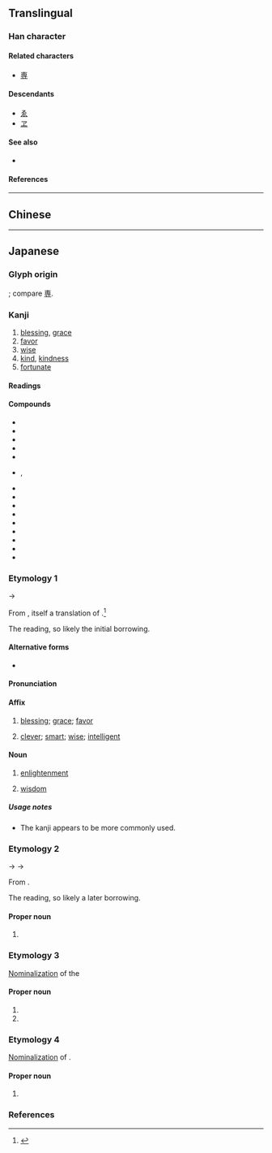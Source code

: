 {{also|惠}}
{{character info}}
{{character info|0xfa6b}}
==Translingual==
{{ja-forms|恵|[[惠]]|[[惠]]}}

===Han character===
{{Han char|rn=61|rad=心|as=06|sn=10|four=|canj=JWP|ids=⿱𤰔心}}

====Related characters====
* [[専]] <!-- same simplification -->

====Descendants====
* [[ゑ]]
* [[ヱ]]

====See also====
* {{l|mul|曺}} <!-- graphically similar -->

====References====
{{Han ref|kx=0386.161|dkj=10618|dj=0718.140|hdz=42290.031|uh=6075|ud=24693}}
{{Han ref|uh=FA6B}}

----

==Chinese==
{{zh-see|惠|v}}

----

==Japanese==
{{ja-kanji forms|恵|惠}}

===Glyph origin===
{{Han simp|惠|f=叀|t=𤰔}}; compare [[専]].

===Kanji===
{{ja-kanji|grade=c|rs=心06|kyu=惠}}

# [[blessing]], [[grace]]
# [[favor]]
# [[wise]]
# [[kind]], [[kindness]]
# [[fortunate]]

====Readings====
{{ja-readings
|goon=え<ゑ
|kanon=けい<けい<くゑい
|kun=めぐみ-, めぐ-む, めぐ-まれる
|nanori=あい, あや, け, さと, さとし, しげ, しげる, へい, み, めぐる, やす
}}

====Compounds====
{{der-top|Compounds}}
* {{ja-r|恵方|えほう}}
* {{ja-r|恵愛|けいあい}}
* {{ja-r|恵子|^けいこ}}
* {{ja-r|恵顧|けいこ}}
* {{ja-r|恵贈|けいぞう}}
* {{ja-r|恵送|けいそう}}, {{ja-r|御%恵送|ご%-けいそう}}
* {{ja-r|恵投|けいとう}}
* {{ja-r|恵風|けいふう}}
* {{ja-r|恵与|けいよ}}
* {{ja-r|恩恵|おんけい}}
* {{ja-r|互恵|ごけい}}
* {{ja-r|施恵|しけい}}
* {{ja-r|仁恵|じんけい}}
* {{ja-r|特恵|とっけい}}
* {{ja-r|余恵|よけい}}
{{der-bottom}}

===Etymology 1===
{{ja-kanjitab|え|yomi=o}}
{{IPAchar|/we/}} → {{IPAchar|/e/}}

From {{der|ja|ltc|sort=え|-}} {{ltc-l|惠}}, itself a translation of {{der|ja|sa|sort=え|प्राज्ञा||[[wisdom]]}}.<ref name="DJS">{{R:Daijisen}}</ref>

The ''{{ll|ja|呉音|goon}}'' reading, so likely the initial borrowing.

====Alternative forms====
* {{ja-l|慧}}

====Pronunciation====
{{ja-pron|y=go|え|acc=1|acc_ref=DJR}}

====Affix====
{{ja-pos|affix|え|hhira=ゑ}}

# {{ja-def|恵}} [[blessing]]; [[grace]]; [[favor]]
# {{ja-def|恵|慧}} [[clever]]; [[smart]]; [[wise]]; [[intelligent]]

====Noun====
{{ja-noun|え|hhira=ゑ}}

# {{ja-def|恵|慧}} [[enlightenment]]
#: {{synonyms|ja|悟り|tr=satori}}
# {{ja-def|恵|慧}} {{lb|ja|especially in|_|Buddhism|sort=え}} [[wisdom]] {{gloss|especially ''[[prajna]]'', one of the {{w|Threefold Training|three divisions}} of the {{w|Noble Eightfold Path}}}}
#: {{synonyms|ja|[[知恵]], [[智慧]]|tr=chie|般若|tr2=hannya}}
#: {{hypernyms|ja|三学|tr=sangaku}}

=====Usage notes=====
* The {{ja-l|慧}} kanji appears to be more commonly used.

===Etymology 2===
{{ja-kanjitab|けい|yomi=o}}
{{IPAchar|/kwei/}} → {{IPAchar|/kei/}} → {{IPAchar|/keː/}}

From {{der|ja|ltc|-}} {{ltc-l|惠}}.

The ''{{ll|ja|漢音|kan'on}}'' reading, so likely a later borrowing.

====Proper noun====
{{ja-pos|proper|けい}}

# {{given name|ja|unisex|sort=けい}}

===Etymology 3===
{{ja-kanjitab|めぐみ|yomi=k}}

[[nominalization|Nominalization]] of the {{ja-etym-renyokei|恵む|めぐむ|to [[give]] (in [[charity]]); to [[bless]], to be [[kind]]}}

====Proper noun====
{{ja-pos|proper|めぐみ}}

# {{given name|ja|female|sort=めくみ}}
# {{surname|ja|sort=めくみ}}

===Etymology 4===
{{ja-kanjitab|めぐむ|yomi=k}}

[[nominalization|Nominalization]] of {{m|ja|恵む|tr=megumu||to [[give]] (in [[charity]]); to [[bless]], to be [[kind]]}}.

====Proper noun====
{{ja-pos|proper|めぐむ}}

# {{given name|ja|female}}

===References===
<references/>